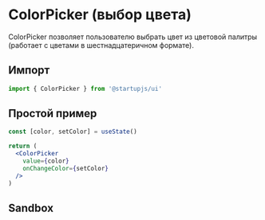 
# ColorPicker (выбор цвета)

ColorPicker позволяет пользователю выбрать цвет из цветовой палитры (работает с цветами в шестнадцатеричном формате).

## Импорт

```jsx
import { ColorPicker } from '@startupjs/ui'
```

## Простой пример

```jsx example
const [color, setColor] = useState()

return (
  <ColorPicker
    value={color}
    onChangeColor={setColor}
  />
)
```

## Sandbox

<Sandbox Component={ColorPicker} />
